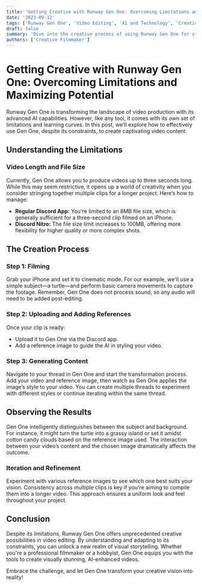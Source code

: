 ```yaml
---
title: 'Getting Creative with Runway Gen One: Overcoming Limitations and Maximizing Potential'
date: '2023-09-12'
tags: ['Runway Gen One', 'Video Editing', 'AI and Technology', 'Creative and Design']
draft: false
summary: 'Dive into the creative process of using Runway Gen One for video editing. Learn how to navigate its limitations, such as video length and file size, and effectively use this AI tool to produce stunning visual content.'
authors: ['Creative Filmmaker']
---
```


# Getting Creative with Runway Gen One: Overcoming Limitations and Maximizing Potential

Runway Gen One is transforming the landscape of video production with its advanced AI capabilities. However, like any tool, it comes with its own set of limitations and learning curves. In this post, we'll explore how to effectively use Gen One, despite its constraints, to create captivating video content.

## Understanding the Limitations

### Video Length and File Size

Currently, Gen One allows you to produce videos up to three seconds long. While this may seem restrictive, it opens up a world of creativity when you consider stringing together multiple clips for a longer project. Here’s how to manage:

- **Regular Discord App:** You're limited to an 8MB file size, which is generally sufficient for a three-second clip filmed on an iPhone.
- **Discord Nitro:** The file size limit increases to 100MB, offering more flexibility for higher quality or more complex shots.

## The Creation Process

### Step 1: Filming

Grab your iPhone and set it to cinematic mode. For our example, we'll use a simple subject—a turtle—and perform basic camera movements to capture the footage. Remember, Gen One does not process sound, so any audio will need to be added post-editing.

### Step 2: Uploading and Adding References

Once your clip is ready:
- Upload it to Gen One via the Discord app.
- Add a reference image to guide the AI in styling your video.

### Step 3: Generating Content

Navigate to your thread in Gen One and start the transformation process. Add your video and reference image, then watch as Gen One applies the image’s style to your video. You can create multiple threads to experiment with different styles or continue iterating within the same thread.

## Observing the Results

Gen One intelligently distinguishes between the subject and background. For instance, it might turn the turtle into a grassy island or set it amidst cotton candy clouds based on the reference image used. The interaction between your video’s content and the chosen image dramatically affects the outcome.

### Iteration and Refinement

Experiment with various reference images to see which one best suits your vision. Consistency across multiple clips is key if you're aiming to compile them into a longer video. This approach ensures a uniform look and feel throughout your project.

## Conclusion

Despite its limitations, Runway Gen One offers unprecedented creative possibilities in video editing. By understanding and adapting to its constraints, you can unlock a new realm of visual storytelling. Whether you're a professional filmmaker or a hobbyist, Gen One equips you with the tools to create visually stunning, AI-enhanced videos.

Embrace the challenge, and let Gen One transform your creative vision into reality!

